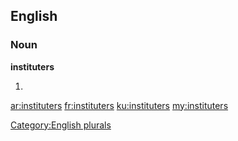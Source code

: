==English==

===Noun===
'''instituters'''

# {{plural of|instituter}}

[[Category:English plurals]]

[[ar:instituters]]
[[fr:instituters]]
[[ku:instituters]]
[[my:instituters]]